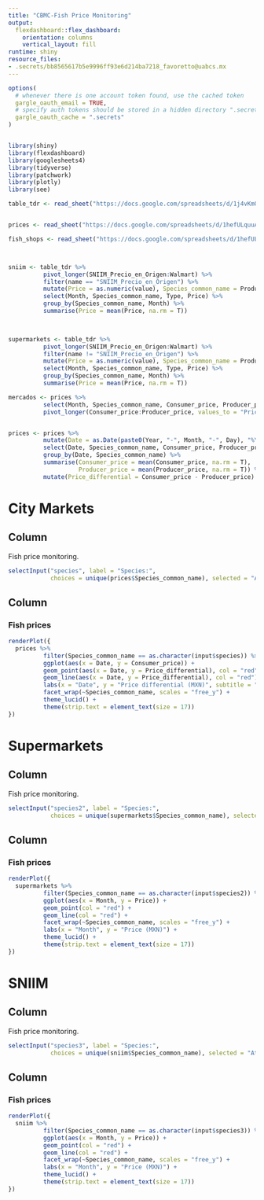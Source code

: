 ```yaml
---
title: "CBMC-Fish Price Monitoring"
output:
  flexdashboard::flex_dashboard:
    orientation: columns
    vertical_layout: fill
runtime: shiny
resource_files:
- .secrets/bb8565617b5e9996ff93e6d214ba7218_favoretto@uabcs.mx
---
```


```r

options(
  # whenever there is one account token found, use the cached token
  gargle_oauth_email = TRUE,
  # specify auth tokens should be stored in a hidden directory ".secrets"
  gargle_oauth_cache = ".secrets"
)


library(shiny)
library(flexdashboard)
library(googlesheets4)
library(tidyverse)
library(patchwork)
library(plotly)
library(see)

table_tdr <- read_sheet("https://docs.google.com/spreadsheets/d/1j4vKm0Nv37np8Jucfom68pFP78w10BtuuzKXgslgsY4/edit?usp=sharing")


prices <- read_sheet("https://docs.google.com/spreadsheets/d/1hefULquuA_iiB1O5eIDJwCBubGTsPixmNBDJ-VNZNxU/edit?usp=sharing")

fish_shops <- read_sheet("https://docs.google.com/spreadsheets/d/1hefULquuA_iiB1O5eIDJwCBubGTsPixmNBDJ-VNZNxU/edit?usp=sharing", sheet = 2)



sniim <- table_tdr %>% 
          pivot_longer(SNIIM_Precio_en_Origen:Walmart) %>% 
          filter(name == "SNIIM_Precio_en_Origen") %>% 
          mutate(Price = as.numeric(value), Species_common_name = Productos, Type = "SNIIM") %>%
          select(Month, Species_common_name, Type, Price) %>% 
          group_by(Species_common_name, Month) %>% 
          summarise(Price = mean(Price, na.rm = T))
  


supermarkets <- table_tdr %>% 
          pivot_longer(SNIIM_Precio_en_Origen:Walmart) %>% 
          filter(name != "SNIIM_Precio_en_Origen") %>% 
          mutate(Price = as.numeric(value), Species_common_name = Productos, Type = "Super") %>%
          select(Month, Species_common_name, Type, Price) %>% 
          group_by(Species_common_name, Month) %>% 
          summarise(Price = mean(Price, na.rm = T))

mercados <- prices %>% 
          select(Month, Species_common_name, Consumer_price, Producer_price) %>% 
          pivot_longer(Consumer_price:Producer_price, values_to = "Price", names_to = "Type")


prices <- prices %>% 
          mutate(Date = as.Date(paste0(Year, "-", Month, "-", Day), "%Y-%m-%d")) %>% 
          select(Date, Species_common_name, Consumer_price, Producer_price) %>% 
          group_by(Date, Species_common_name) %>% 
          summarise(Consumer_price = mean(Consumer_price, na.rm = T),
                    Producer_price = mean(Producer_price, na.rm = T)) %>% 
          mutate(Price_differential = Consumer_price - Producer_price) 

```

City Markets
=====================================  

Column {.sidebar}
-----------------------------------------------------------------------

Fish price monitoring.

```r

selectInput("species", label = "Species:",
            choices = unique(prices$Species_common_name), selected = "Atún")

```

Column
-----------------------------------------------------------------------

### Fish prices

```r
renderPlot({
  prices %>% 
          filter(Species_common_name == as.character(input$species)) %>% 
          ggplot(aes(x = Date, y = Consumer_price)) +
          geom_point(aes(x = Date, y = Price_differential), col = "red") +
          geom_line(aes(x = Date, y = Price_differential), col = "red") +
          labs(x = "Date", y = "Price differential (MXN)", subtitle = "Price differential is the difference between consumer price and producer price") +
          facet_wrap(~Species_common_name, scales = "free_y") +
          theme_lucid() +
          theme(strip.text = element_text(size = 17))
})
```


Supermarkets
=====================================  
Column {.sidebar}
-----------------------------------------------------------------------

Fish price monitoring.

```r

selectInput("species2", label = "Species:",
            choices = unique(supermarkets$Species_common_name), selected = "Atún")

```

Column
-----------------------------------------------------------------------

### Fish prices

```r
renderPlot({
  supermarkets %>% 
          filter(Species_common_name == as.character(input$species2)) %>% 
          ggplot(aes(x = Month, y = Price)) +
          geom_point(col = "red") +
          geom_line(col = "red") +
          facet_wrap(~Species_common_name, scales = "free_y") +
          labs(x = "Month", y = "Price (MXN)") +
          theme_lucid() +
          theme(strip.text = element_text(size = 17))
})
```

SNIIM
=====================================  

Column {.sidebar}
-----------------------------------------------------------------------

Fish price monitoring.

```r

selectInput("species3", label = "Species:",
            choices = unique(sniim$Species_common_name), selected = "Atún")

```

Column
-----------------------------------------------------------------------

### Fish prices

```r
renderPlot({
  sniim %>% 
          filter(Species_common_name == as.character(input$species3)) %>% 
          ggplot(aes(x = Month, y = Price)) +
          geom_point(col = "red") +
          geom_line(col = "red") +
          facet_wrap(~Species_common_name, scales = "free_y") +
          labs(x = "Month", y = "Price (MXN)") +
          theme_lucid() +
          theme(strip.text = element_text(size = 17))
})
```
